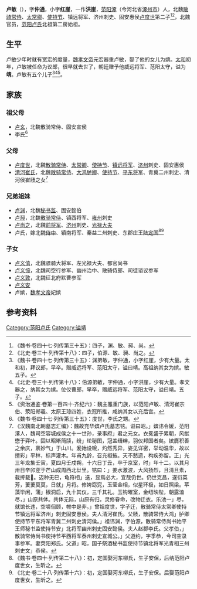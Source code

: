 '''卢敏'''（{{bd|？||？||}}），字'''仲通'''，小字'''红崖'''，一作'''洪崖'''，[[范阳郡|范阳]][[涿县|涿]]（今河北省[[涿州市|涿州市]]）人，北魏[[散骑常侍|散骑常侍]]、[[太常卿|太常卿]]、[[使持节|使持节]]、镇远将军、济州刺史、固安惠侯[[卢度世|卢度世]]第二子<ref>《魏书·卷四十七·列传第三十五》：四子，渊、敏、昶、尚。</ref><ref>《北史·卷三十·列传第十八》：四子，伯源、敏、昶、尚之。</ref>，北魏官员，[[范阳卢氏|范阳卢氏]]北祖第二房始祖。

==生平==
卢敏少年时就有宽宏的度量，[[魏孝文帝|魏孝文帝]]元宏器重卢敏，娶了他的女儿为嫔。[[太和_(北魏)|太和]]初年，卢敏被任命为议郎，很早就去世了，朝廷赠予他威远将军、范阳太守，谥为'''靖'''。卢敏有五个儿子<ref>《魏书·卷四十七·列传第三十五》：渊弟敏，字仲通，小字红崖，少有大量。太和初，拜议郎，早卒。赠威远将军、范阳太守，谥曰靖。高祖纳其女为嫔。敏五子。</ref><ref>《北史·卷三十·列传第十八》：伯源弟敏，字仲通，小字洪崖，少有大量。孝文器之，纳其女为嫔。位仪曹郎，早卒，赠威远将军、范阳太守，谥曰靖。五子。</ref><ref>《资治通鉴·卷第一百四十·齐纪六》：魏主雅重门族，以范阳卢敏、清河崔宗伯、荥阳郑羲、太原王琼四姓，衣冠所推，咸纳其女以充后宫。</ref>。

==家族==
{{main|范阳卢氏世系图}}

===祖父母===
*[[卢玄|卢玄]]，北魏散骑常侍、固安宣侯
*李氏<ref>《魏书·卷四十七·列传第三十五》：度世，李氏之甥。</ref>

===父母===
*[[卢度世|卢度世]]，北魏[[散骑常侍|散骑常侍]]、[[太常卿|太常卿]]、[[使持节|使持节]]、[[镇远将军|镇远将军]]、[[济州|济州]]刺史、固安惠侯
*[[清河崔氏|清河崔氏]]，北魏[[散骑常侍|散骑常侍]]、[[大鸿胪卿|大鸿胪卿]]、[[使持节|使持节]]、[[平东将军|平东将军]]、青冀二州刺史、清河侯[[崔赜|崔赜]]之女<ref name=autogenerated1>《汉魏南北朝墓志汇编》：魏故充华嫔卢氏墓志铭。谥曰昭。」嫔讳令媛，范阳涿人，魏司空容城成侯之十一世孙，录事府」君之元女。衣冕盛于累朝，风猷懋于弈叶。固以昭晰简牍，纷」纶秘图，冠盖缙绅，羽仪邦国者矣。嫔膺积善之余庆，禀妙气」于山川。爰始设帨，灼然秀异，姿见详密，举动温华，故以擅彩」平林，标声灌木。年甫九龄，召充椒掖。天不慭遗，构疾弥留。正」光三年龙集壬寅，夏四月壬戍朔，十六日丁丑，卒于京室，时」年十二。以其月卅日辛卯窆于芒山成周西北廿里。铭曰：」姜水激波，大风扬烈，且清且素，载抟载𩗭。迈种无巳，龟符相」迭，显焉必大，宜哉仍世。仍世克昌，遂衍英芳，萋萋莫莫，日就」月将。修姱窈窕，玉莹金相，似星环极，如日照梁。苹藻毕闲，蒲」椒洞启，九十其仪，三千其礼。玉钩曜室，金纽映陛，朝露溘尽，」山原共体。共体无际，山原有归，灵修眷命，改物迁衣。乐池一」尽，就馆长违，空嗟佪顾，帷中是非。」曾祖度世，字子迁，散骑常侍太常卿使持节镇远将军济州」刺史固安惠侯。夫人清河崔氏。父赜，散骑常侍大鸿」胪卿使持节平东将军青冀二州刺史清河侯。」祖讳渊，字伯源，散骑常侍尚书始平王师秘书监使持节安」北将军幽州刺史固安懿侯。夫人赵郡李氏。父孝伯，」散骑常侍尚书使持节平西将军泰州刺史宣城公。」父道约，字季恭，今司空录事参军。妻荧阳郑氏。父道」昭，国子祭酒秘书监使持节镇北将军光青相三州刺史文」恭侯。</ref>

===兄弟姐妹===
*[[卢渊|卢渊]]，北魏[[秘书监|秘书监]]、固安懿伯
*[[卢昶|卢昶]]，北魏[[散骑常侍|散骑常侍]]、镇西将军、[[雍州|雍州]]刺史
*[[卢尚之|卢尚之]]，北魏[[前将军|前将军]]、[[济州|济州]]刺史、[[光禄大夫|光禄大夫]]
*卢氏，嫁北魏[[侍中|侍中]]、镇南将军、秦益二州刺史、东郡庄王[[陆定国|陆定国]]<ref>《魏书·卷四十·列传第二十八》：初，定国娶河东柳氏，生子安保，后纳范阳卢度世女，生昕之。</ref><ref>《北史·卷二十八·列传第十六》：初，定国娶河东柳氏，生子安保。后娶范阳卢度世女，生昕之。</ref>

===子女===
*[[卢义僖|卢义僖]]，北魏骠骑大将军、左光禄大夫、都官尚书
*[[卢义悰|卢义悰]]，北魏司空行参军、幽州治中、散骑侍郎、司徒谘议参军
*[[卢义敦|卢义敦]]，北魏征北府默曹参军
*[[卢义安|卢义安]]
*卢嫔，[[魏孝文帝|魏孝文帝]]妃嫔

==参考资料==
{{reflist}}

[[Category:范阳卢氏|Category:范阳卢氏]]
[[Category:谥靖|Category:谥靖]]